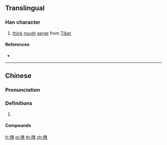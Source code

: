 {{also|氇}}
==Translingual==

===Han character===
{{Han char|rn=82|rad=毛|as=15|sn=19|four=27716|canj=HUNWA|ids=⿺毛魯}}

# [[thick]] [[rough]] [[serge]] from [[Tibet]]

====References====
* {{Han ref|kx=0597.040|dkj=17009|dj=0988.210|hdz=32008.080|uh=6C0C|ud=27660|bh=F25B|bd=62043}}

----

==Chinese==
{{zh-forms|s=氇}}

===Pronunciation===
{{zh-pron
|m=lǔ,lu
|c=lou5
|mc=
|oc=
|cat=n
}}

===Definitions===
{{zh-hanzi}}

# {{rfdef|zh}}

====Compounds====
{{zh-der|氆氌}}

[[fr:氌]]
[[pl:氌]]
[[th:氌]]
[[zh:氌]]